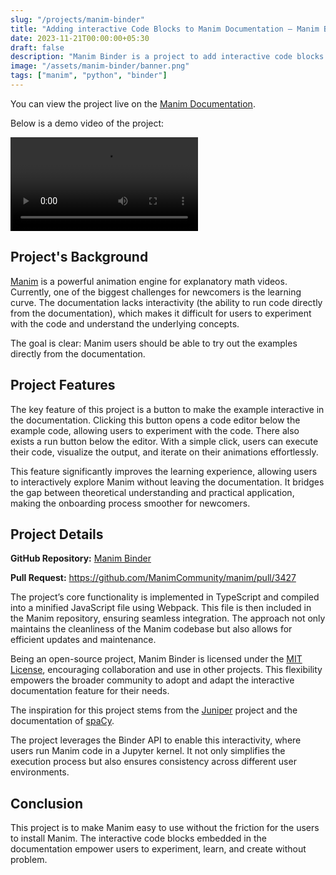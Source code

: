 ```yaml
---
slug: "/projects/manim-binder"
title: "Adding interactive Code Blocks to Manim Documentation — Manim Binder"
date: 2023-11-21T00:00:00+05:30
draft: false
description: "Manim Binder is a project to add interactive code blocks to Manim documentation. It allows users to run Manim code directly from the documentation."
image: "/assets/manim-binder/banner.png"
tags: ["manim", "python", "binder"]
---
```


You can view the project live on the
[Manim Documentation](https://docs.manim.community/en/stable/examples.html).

Below is a demo video of the project:

<video controls>  
  <source src="/assets/manim-binder/demo.mp4" type="video/mp4" />
</video>


## Project's Background

[Manim](https://manim.community) is a powerful animation engine for explanatory
math videos. Currently, one of the biggest challenges for newcomers is the
learning curve. The documentation lacks interactivity (the ability to run code
directly from the documentation), which makes it difficult for users to experiment
with the code and understand the underlying concepts.

The goal is clear: Manim users should be able to try out the examples directly
from the documentation.

## Project Features

The key feature of this project is a button to make the example interactive in
the documentation. Clicking this button opens a code editor below the example code,
allowing users to experiment with the code. There also exists a run button below the
editor. With a simple click, users can execute their code, visualize the output,
and iterate on their animations effortlessly.

This feature significantly improves the learning experience, allowing users to
interactively explore Manim without leaving the documentation. It bridges the
gap between theoretical understanding and practical application, making the onboarding
process smoother for newcomers.

## Project Details

**GitHub Repository:** [Manim Binder](https://github.com/naveen521kk/manim-binder)

**Pull Request:** https://github.com/ManimCommunity/manim/pull/3427

The project’s core functionality is implemented in TypeScript and compiled into
a minified JavaScript file using Webpack. This file is then included in the Manim
repository, ensuring seamless integration. The approach not only maintains the
cleanliness of the Manim codebase but also allows for efficient updates and
maintenance.

Being an open-source project, Manim Binder is licensed under the 
[MIT License](https://github.com/naveen521kk/manim-binder/blob/main/LICENSE),
encouraging collaboration and use in other projects. This flexibility empowers
the broader community to adopt and adapt the interactive documentation feature
for their needs.

The inspiration for this project stems from the
[Juniper](https://github.com/ines/juniper) project and the
documentation of [spaCy](https://spacy.io/).

The project leverages the Binder API to enable this interactivity, where
users run Manim code in a Jupyter kernel. It not only simplifies the execution
process but also ensures consistency across different user environments.

## Conclusion

This project is to make Manim easy to use without the friction for the users
to install Manim. The interactive code blocks embedded in the documentation
empower users to experiment, learn, and create without problem.
